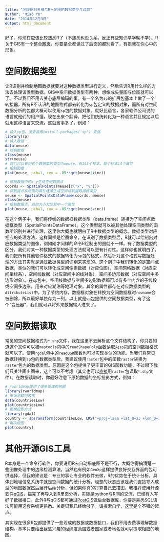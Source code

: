 ```yaml
---
title: "地理信息系统与R－地图的数据类型与读取"
author: "Miao YU"
date: "2014年12月3日"
output: html_document
---
```


好了，你现在应该比较熟悉R了（不熟悉也没关系，反正有些知识早学晚不学）。R关于GIS有一个整合[网页](http://cran.r-project.org/web/views/Spatial.html)，你要是全都读过了后面的都别看了，有损我在你心中的形象。

# 空间数据类型

让R识别并绘制地图数据就要对这种数据类型进行定义，然后告诉R用什么样的方法去处理该类型数据。GIS中空间数据类型有两种，想像成矢量图与位图就可以了。不过我们不用去关心底层编码的事，有一个名为`sp`的扩展包基本上做了一个转接器，所有R不认识的地图格式都去转化为`sp`包定义的数据对象，而所有对空间数据分析的包都大概可以使用`sp`包的数据对象。就好比语言，各家软件公司说的语言就他们的用户懂，现在出来个翻译，把他们统统转化为一种语言并且规定以后就用这种语言来交流，这就省事多了。例如：

```r
# 读入sp包，没安装用install.packages('sp') 安装
library(sp)
# 读入数据
data(meuse)
# 观察数据
class(meuse)
str(meuse)
# 我们可以看到这个数据集的类型为meuse，有155个样本，每个样本14个属性
# 绘制图像
plot(meuse, pch=1, cex = .05*sqrt(meuse$zinc))

# 按照数据中的x y生成空间数据点
coords <- SpatialPoints(meuse[c("x", "y")])
# 将数据点与后面的属性连接生成空间点数据数据框类型
meuse <- SpatialPointsDataFrame(coords, meuse)
class(meuse)
# 绘制数据点，点的大小对应其中一个属性
plot(meuse, pch=1, cex = .05*sqrt(meuse$zinc))
```

在这个例子中，我们将传统的数据框数据类型（data.frame）转换为了空间点数据框类型（SpatialPointsDataFrame）。这个类型就可以被其他处理空间类型的函数所识别并进行处理，这里你大概也就明白了R中数据类型的概念。数据类型对应相应的处理方法，这样同样是绘图命令，在识别了数据类型后，R就可以绘制出对应数据类型的图像，例如刚才同样的命令R绘制出的图就不一样。有了数据类型的区分，我们对某一种数据类型的处理方法就可以更有针对性。这样你也就明白了，我们把所有其他软件格式的数据转化为`sp`包的格式，然后针对这个格式写数据处理的方法其实就是通过数据类型的识别来实现的。这个例子中我们转化的是空间点数据，类似的我们可以转化成空间像素数据（对应位图），空间网格数据（对应空间坐标系），空间线数据（对应空间中的线对象），空间多边形数据（对应空间中多边形对象）。在`sp`包中，空间线数据与空间多边形数据都可以有多个内含的子线段或空间多边形，用来对应湖泊等地理对象，其余的属性都存在对应数据类型的`AttributeList`中。为了节约内存，数据框对象在转换为空间数据框时`rowname`会被删除，所以最好单独存为一列。以上就是`sp`包提供的空间数据类型，有了这个“变压器”，我们就可以将外来数据输入进来了。

# 空间数据读取

常见的空间数据格式为`*.shp`文件，我在这里不去解析这个文件结构了，你只要知道这个文件可以被`maptools`包中的`readShapePoly`函数读取为`sp`包的空间数据格式就可以了。使用`rgdal`包中的`readOGR`函数也可以实现类似的功能。当我们将常见数据转换到`sp`包的数据类型后，我建议使用`raster`包中的函数`raster`转换为`raster`包内的数据类型。原因是这个包提供了更丰富的GIS函数功能，不过眼下我们只关注画出图来，这个可以不考虑（其实也可以[直接](http://www.r-bloggers.com/converting-shapefiles-to-rasters-in-r/)用`raster`包读取`*.shp`文件）。在数据读取时，你最好注意下原始数据的坐标投影方式，例如：
```r
# rworldmap提供了很多现成的地图
library(rworldmap)
# 来张地球行政图
data(countriesLow)
plot(countriesLow)
# 更换投影方式
library(rgdal)
country <- spTransform(countriesLow, CRS("+proj=laea +lat_0=23 +lon_0=120 +ellps=GRS80 +units=m +no_defs"))
# 再次绘图
plot(country)
```

# 其他开源GIS工具

R本身是一个命令行软件，你要说用R去自动描底图不是不行，大概你得搞清楚一些图像处理中的边缘检测算法。当然也有例如`GeoXp`这样提供良好交互界面的包可供选择，但我的建议是：专业的事让专业的软件去做，R的优势在于统计分析，具体到地理信息系统中就是空间数据的统计分析。理想的状态应该是我们直接导入成型的地图数据然后展开后续分析，但如果你真的打算自己去描图，我推荐使用开源软件[qGIS](http://qgis.osgeo.org/en/site/index.html)，描完了再导入到R里面分析，实际是python与R间的交流，已经有人写好了数据接口，此外R与qGIS都可通过[PostGIS](http://postgis.net/)做后台数据库，你要是熟悉SQL语法可能用这套系统更熟悉。关键词我已经给够了，请搜索自学，[这里](http://www.osgeo.org/)是个不错的起点。

其实现在很多R包都提供了一些现成的数据或数据接口，我们不用去费事理解数据结构，基本只要给出我感兴趣的经纬度范围或者国家或者地名就可以提取相应的地图。
